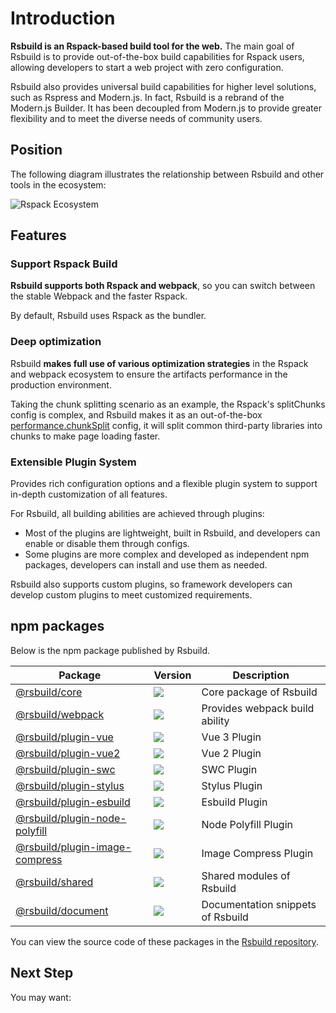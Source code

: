 # Introduction

**Rsbuild is an Rspack-based build tool for the web.** The main goal of Rsbuild is to provide out-of-the-box build capabilities for Rspack users, allowing developers to start a web project with zero configuration.

Rsbuild also provides universal build capabilities for higher level solutions, such as Rspress and Modern.js. In fact, Rsbuild is a rebrand of the Modern.js Builder. It has been decoupled from Modern.js to provide greater flexibility and to meet the diverse needs of community users.


<Rspack />

## Position

The following diagram illustrates the relationship between Rsbuild and other tools in the ecosystem:

![Rspack Ecosystem](https://github.com/web-infra-dev/rsbuild/assets/7237365/1ec93ad6-b8b1-475b-963f-cba1e7d79dec)

## Features

### Support Rspack Build

**Rsbuild supports both Rspack and webpack**, so you can switch between the stable Webpack and the faster Rspack.

By default, Rsbuild uses Rspack as the bundler.

### Deep optimization

Rsbuild **makes full use of various optimization strategies** in the Rspack and webpack ecosystem to ensure the artifacts performance in the production environment.

Taking the chunk splitting scenario as an example, the Rspack's splitChunks config is complex, and Rsbuild makes it as an out-of-the-box [performance.chunkSplit](/config/options/performance.html#performancechunksplit) config, it will split common third-party libraries into chunks to make page loading faster.

### Extensible Plugin System

Provides rich configuration options and a flexible plugin system to support in-depth customization of all features.

For Rsbuild, all building abilities are achieved through plugins:

- Most of the plugins are lightweight, built in Rsbuild, and developers can enable or disable them through configs.
- Some plugins are more complex and developed as independent npm packages, developers can install and use them as needed.

Rsbuild also supports custom plugins, so framework developers can develop custom plugins to meet customized requirements.

## npm packages

Below is the npm package published by Rsbuild.

| Package                                                                                        | Version                                                                            | Description                       |
| ---------------------------------------------------------------------------------------------- | ---------------------------------------------------------------------------------- | --------------------------------- |
| [@rsbuild/core](https://www.npmjs.com/package/@rsbuild/core)                                   | ![](https://img.shields.io/npm/v/@rsbuild/core?style=flat-square)                  | Core package of Rsbuild           |
| [@rsbuild/webpack](https://www.npmjs.com/package/@rsbuild/webpack)                             | ![](https://img.shields.io/npm/v/@rsbuild/webpack?style=flat-square)               | Provides webpack build ability    |
| [@rsbuild/plugin-vue](https://www.npmjs.com/package/@rsbuild/plugin-vue)                       | ![](https://img.shields.io/npm/v/@rsbuild/plugin-vue?style=flat-square)            | Vue 3 Plugin                      |
| [@rsbuild/plugin-vue2](https://www.npmjs.com/package/@rsbuild/plugin-vue2)                     | ![](https://img.shields.io/npm/v/@rsbuild/plugin-vue2?style=flat-square)           | Vue 2 Plugin                      |
| [@rsbuild/plugin-swc](https://www.npmjs.com/package/@rsbuild/plugin-swc)                       | ![](https://img.shields.io/npm/v/@rsbuild/plugin-swc?style=flat-square)            | SWC Plugin                        |
| [@rsbuild/plugin-stylus](https://www.npmjs.com/package/@rsbuild/plugin-stylus)                 | ![](https://img.shields.io/npm/v/@rsbuild/plugin-stylus?style=flat-square)         | Stylus Plugin                     |
| [@rsbuild/plugin-esbuild](https://www.npmjs.com/package/@rsbuild/plugin-esbuild)               | ![](https://img.shields.io/npm/v/@rsbuild/plugin-esbuild?style=flat-square)        | Esbuild Plugin                    |
| [@rsbuild/plugin-node-polyfill](https://www.npmjs.com/package/@rsbuild/plugin-node-polyfill)   | ![](https://img.shields.io/npm/v/@rsbuild/plugin-node-polyfill?style=flat-square)  | Node Polyfill Plugin              |
| [@rsbuild/plugin-image-compress](https://www.npmjs.com/package/@rsbuild/plugin-image-compress) | ![](https://img.shields.io/npm/v/@rsbuild/plugin-image-compress?style=flat-square) | Image Compress Plugin             |
| [@rsbuild/shared](https://www.npmjs.com/package/@rsbuild/shared)                               | ![](https://img.shields.io/npm/v/@rsbuild/shared?style=flat-square)                | Shared modules of Rsbuild         |
| [@rsbuild/document](https://www.npmjs.com/package/@rsbuild/document)                           | ![](https://img.shields.io/npm/v/@rsbuild/document?style=flat-square)              | Documentation snippets of Rsbuild |

You can view the source code of these packages in the [Rsbuild repository](https://github.com/web-infra-dev/rsbuild).

## Next Step

You may want:


<NextSteps>
  <Step
    href="/guide/start/quick-start.html"
    title="Quick Start"
    description="Learn how to use Rsbuild"
  />
  <Step
    href="/guide/start/features.html"
    title="All Features"
    description="Learn all features of Rsbuild"
  />
  <Step
    href="/config/index.html"
    title="Config"
    description="View detailed config documentation"
  />
</NextSteps>
